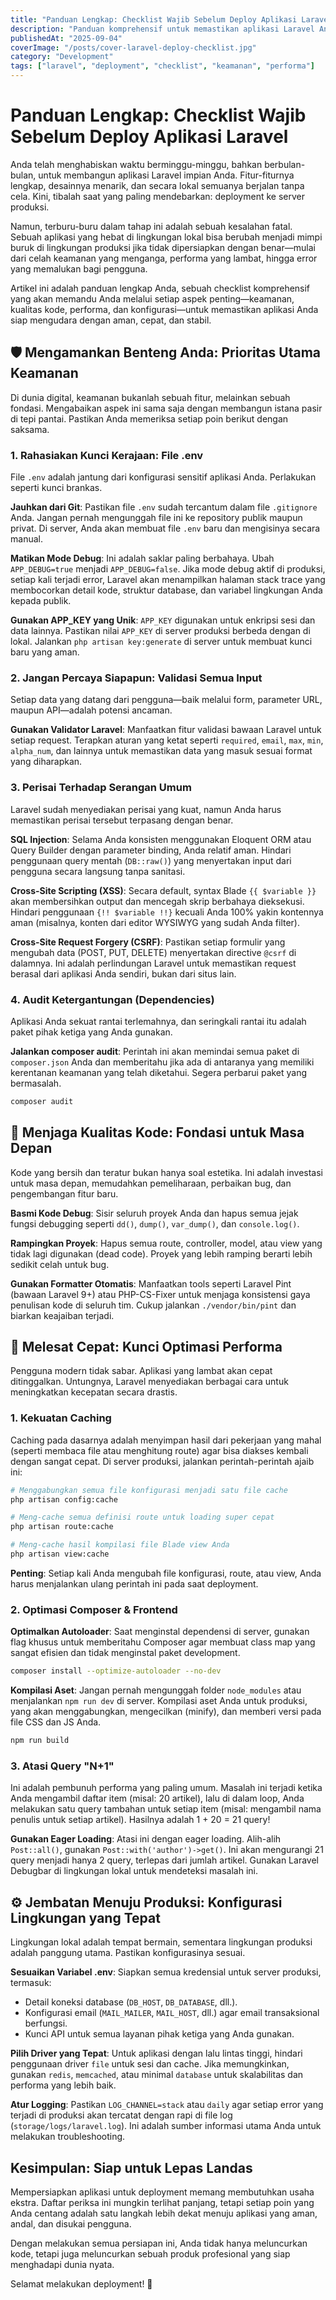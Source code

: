 ```yaml
---
title: "Panduan Lengkap: Checklist Wajib Sebelum Deploy Aplikasi Laravel"
description: "Panduan komprehensif untuk memastikan aplikasi Laravel Anda siap deploy dengan aman, cepat, dan stabil, mencakup keamanan, performa, dan konfigurasi."
publishedAt: "2025-09-04"
coverImage: "/posts/cover-laravel-deploy-checklist.jpg"
category: "Development"
tags: ["laravel", "deployment", "checklist", "keamanan", "performa"]
---
```


# Panduan Lengkap: Checklist Wajib Sebelum Deploy Aplikasi Laravel

Anda telah menghabiskan waktu berminggu-minggu, bahkan berbulan-bulan, untuk membangun aplikasi Laravel impian Anda. Fitur-fiturnya lengkap, desainnya menarik, dan secara lokal semuanya berjalan tanpa cela. Kini, tibalah saat yang paling mendebarkan: deployment ke server produksi.

Namun, terburu-buru dalam tahap ini adalah sebuah kesalahan fatal. Sebuah aplikasi yang hebat di lingkungan lokal bisa berubah menjadi mimpi buruk di lingkungan produksi jika tidak dipersiapkan dengan benar—mulai dari celah keamanan yang menganga, performa yang lambat, hingga error yang memalukan bagi pengguna.

Artikel ini adalah panduan lengkap Anda, sebuah checklist komprehensif yang akan memandu Anda melalui setiap aspek penting—keamanan, kualitas kode, performa, dan konfigurasi—untuk memastikan aplikasi Anda siap mengudara dengan aman, cepat, dan stabil.

## 🛡️ Mengamankan Benteng Anda: Prioritas Utama Keamanan

Di dunia digital, keamanan bukanlah sebuah fitur, melainkan sebuah fondasi. Mengabaikan aspek ini sama saja dengan membangun istana pasir di tepi pantai. Pastikan Anda memeriksa setiap poin berikut dengan saksama.

### 1. Rahasiakan Kunci Kerajaan: File .env

File `.env` adalah jantung dari konfigurasi sensitif aplikasi Anda. Perlakukan seperti kunci brankas.

**Jauhkan dari Git**: Pastikan file `.env` sudah tercantum dalam file `.gitignore` Anda. Jangan pernah mengunggah file ini ke repository publik maupun privat. Di server, Anda akan membuat file `.env` baru dan mengisinya secara manual.

**Matikan Mode Debug**: Ini adalah saklar paling berbahaya. Ubah `APP_DEBUG=true` menjadi `APP_DEBUG=false`. Jika mode debug aktif di produksi, setiap kali terjadi error, Laravel akan menampilkan halaman stack trace yang membocorkan detail kode, struktur database, dan variabel lingkungan Anda kepada publik.

**Gunakan APP_KEY yang Unik**: `APP_KEY` digunakan untuk enkripsi sesi dan data lainnya. Pastikan nilai `APP_KEY` di server produksi berbeda dengan di lokal. Jalankan `php artisan key:generate` di server untuk membuat kunci baru yang aman.

### 2. Jangan Percaya Siapapun: Validasi Semua Input

Setiap data yang datang dari pengguna—baik melalui form, parameter URL, maupun API—adalah potensi ancaman.

**Gunakan Validator Laravel**: Manfaatkan fitur validasi bawaan Laravel untuk setiap request. Terapkan aturan yang ketat seperti `required`, `email`, `max`, `min`, `alpha_num`, dan lainnya untuk memastikan data yang masuk sesuai format yang diharapkan.

### 3. Perisai Terhadap Serangan Umum

Laravel sudah menyediakan perisai yang kuat, namun Anda harus memastikan perisai tersebut terpasang dengan benar.

**SQL Injection**: Selama Anda konsisten menggunakan Eloquent ORM atau Query Builder dengan parameter binding, Anda relatif aman. Hindari penggunaan query mentah (`DB::raw()`) yang menyertakan input dari pengguna secara langsung tanpa sanitasi.

**Cross-Site Scripting (XSS)**: Secara default, syntax Blade `{{ $variable }}` akan membersihkan output dan mencegah skrip berbahaya dieksekusi. Hindari penggunaan `{!! $variable !!}` kecuali Anda 100% yakin kontennya aman (misalnya, konten dari editor WYSIWYG yang sudah Anda filter).

**Cross-Site Request Forgery (CSRF)**: Pastikan setiap formulir yang mengubah data (POST, PUT, DELETE) menyertakan directive `@csrf` di dalamnya. Ini adalah perlindungan Laravel untuk memastikan request berasal dari aplikasi Anda sendiri, bukan dari situs lain.

### 4. Audit Ketergantungan (Dependencies)

Aplikasi Anda sekuat rantai terlemahnya, dan seringkali rantai itu adalah paket pihak ketiga yang Anda gunakan.

**Jalankan composer audit**: Perintah ini akan memindai semua paket di `composer.json` Anda dan memberitahu jika ada di antaranya yang memiliki kerentanan keamanan yang telah diketahui. Segera perbarui paket yang bermasalah.

```bash
composer audit
```

## 🧹 Menjaga Kualitas Kode: Fondasi untuk Masa Depan

Kode yang bersih dan teratur bukan hanya soal estetika. Ini adalah investasi untuk masa depan, memudahkan pemeliharaan, perbaikan bug, dan pengembangan fitur baru.

**Basmi Kode Debug**: Sisir seluruh proyek Anda dan hapus semua jejak fungsi debugging seperti `dd()`, `dump()`, `var_dump()`, dan `console.log()`.

**Rampingkan Proyek**: Hapus semua route, controller, model, atau view yang tidak lagi digunakan (dead code). Proyek yang lebih ramping berarti lebih sedikit celah untuk bug.

**Gunakan Formatter Otomatis**: Manfaatkan tools seperti Laravel Pint (bawaan Laravel 9+) atau PHP-CS-Fixer untuk menjaga konsistensi gaya penulisan kode di seluruh tim. Cukup jalankan `./vendor/bin/pint` dan biarkan keajaiban terjadi.

## 🚀 Melesat Cepat: Kunci Optimasi Performa

Pengguna modern tidak sabar. Aplikasi yang lambat akan cepat ditinggalkan. Untungnya, Laravel menyediakan berbagai cara untuk meningkatkan kecepatan secara drastis.

### 1. Kekuatan Caching

Caching pada dasarnya adalah menyimpan hasil dari pekerjaan yang mahal (seperti membaca file atau menghitung route) agar bisa diakses kembali dengan sangat cepat. Di server produksi, jalankan perintah-perintah ajaib ini:

```bash
# Menggabungkan semua file konfigurasi menjadi satu file cache
php artisan config:cache

# Meng-cache semua definisi route untuk loading super cepat
php artisan route:cache

# Meng-cache hasil kompilasi file Blade view Anda
php artisan view:cache
```

**Penting**: Setiap kali Anda mengubah file konfigurasi, route, atau view, Anda harus menjalankan ulang perintah ini pada saat deployment.

### 2. Optimasi Composer & Frontend

**Optimalkan Autoloader**: Saat menginstal dependensi di server, gunakan flag khusus untuk memberitahu Composer agar membuat class map yang sangat efisien dan tidak menginstal paket development.

```bash
composer install --optimize-autoloader --no-dev
```

**Kompilasi Aset**: Jangan pernah mengunggah folder `node_modules` atau menjalankan `npm run dev` di server. Kompilasi aset Anda untuk produksi, yang akan menggabungkan, mengecilkan (minify), dan memberi versi pada file CSS dan JS Anda.

```bash
npm run build
```

### 3. Atasi Query "N+1"

Ini adalah pembunuh performa yang paling umum. Masalah ini terjadi ketika Anda mengambil daftar item (misal: 20 artikel), lalu di dalam loop, Anda melakukan satu query tambahan untuk setiap item (misal: mengambil nama penulis untuk setiap artikel). Hasilnya adalah 1 + 20 = 21 query!

**Gunakan Eager Loading**: Atasi ini dengan eager loading. Alih-alih `Post::all()`, gunakan `Post::with('author')->get()`. Ini akan mengurangi 21 query menjadi hanya 2 query, terlepas dari jumlah artikel. Gunakan Laravel Debugbar di lingkungan lokal untuk mendeteksi masalah ini.

## ⚙️ Jembatan Menuju Produksi: Konfigurasi Lingkungan yang Tepat

Lingkungan lokal adalah tempat bermain, sementara lingkungan produksi adalah panggung utama. Pastikan konfigurasinya sesuai.

**Sesuaikan Variabel .env**: Siapkan semua kredensial untuk server produksi, termasuk:

- Detail koneksi database (`DB_HOST`, `DB_DATABASE`, dll.).
- Konfigurasi email (`MAIL_MAILER`, `MAIL_HOST`, dll.) agar email transaksional berfungsi.
- Kunci API untuk semua layanan pihak ketiga yang Anda gunakan.

**Pilih Driver yang Tepat**: Untuk aplikasi dengan lalu lintas tinggi, hindari penggunaan driver `file` untuk sesi dan cache. Jika memungkinkan, gunakan `redis`, `memcached`, atau minimal `database` untuk skalabilitas dan performa yang lebih baik.

**Atur Logging**: Pastikan `LOG_CHANNEL=stack` atau `daily` agar setiap error yang terjadi di produksi akan tercatat dengan rapi di file log (`storage/logs/laravel.log`). Ini adalah sumber informasi utama Anda untuk melakukan troubleshooting.

## Kesimpulan: Siap untuk Lepas Landas

Mempersiapkan aplikasi untuk deployment memang membutuhkan usaha ekstra. Daftar periksa ini mungkin terlihat panjang, tetapi setiap poin yang Anda centang adalah satu langkah lebih dekat menuju aplikasi yang aman, andal, dan disukai pengguna.

Dengan melakukan semua persiapan ini, Anda tidak hanya meluncurkan kode, tetapi juga meluncurkan sebuah produk profesional yang siap menghadapi dunia nyata.

Selamat melakukan deployment! 🚀